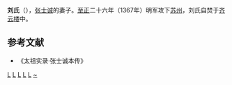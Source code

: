 '''刘氏'''（{{bd|14世纪|?|1367年||L}}），[[张士诚|张士诚]]的妻子。[[至正|至正]]二十六年（1367年）明军攻下[[苏州|苏州]]，刘氏自焚于[[齐云楼|齐云楼]]中。
==参考文献==
*《太祖实录·张士诚本传》

{{元末群雄皇后}}
[[Category:元末民变非正常死亡人物|L]]
[[Category:元朝女性人物|L]]
[[Category:元朝自杀人物|L]]
[[Category:中国自焚人物|L]]
[[Category:中国君主嫡妻未得封后者|L]]
[[Category:刘姓|~]]